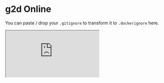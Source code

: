 # g2d Online

You can paste / drop your `.gitignore` to transform it to `.dockerignore` here.

<iframe
  src="https://codesandbox.io/embed/transform-gitignore-to-dockerignore-online-7e9ox7?fontsize=14&hidenavigation=1&theme=dark&view=preview"
  style={{
    width: "100%",
    height: 500,
    border: 0,
    borderRadius: 4,
    overflow: "hidden",
  }}
  title="Transform .gitignore to .dockerignore Online"
  allow="accelerometer; ambient-light-sensor; camera; encrypted-media; geolocation; gyroscope; hid; microphone; midi; payment; usb; vr; xr-spatial-tracking"
  sandbox="allow-forms allow-modals allow-popups allow-presentation allow-same-origin allow-scripts allow-downloads"
/>
